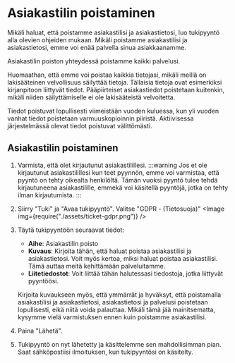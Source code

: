# Asiakastilin poistaminen

Mikäli haluat, että poistamme asiakastilisi ja asiakastietosi, luo tukipyyntö alla olevien ohjeiden mukaan. Mikäli poistamme asiakastilisi ja asiakastietosi, emme voi enää palvella sinua asiakkaanamme.

Asiakastilin poiston yhteydessä poistamme kaikki palvelusi.

Huomaathan, että emme voi poistaa kaikkia tietojasi, mikäli meillä on lakisääteinen velvollisuus säilyttää tietoja. Tällaisia tietoja ovat esimerkiksi kirjanpitoon liittyvät tiedot. Pääpiirteiset asiakastiedot poistetaan kuitenkin, mikäli niiden säilyttämiselle ei ole lakisääteistä velvoitetta.

Tiedot poistuvat lopullisesti viimeistään vuoden kuluessa, kun yli vuoden vanhat tiedot poistetaan varmuuskopioinnin piiristä. Aktiivisessa järjestelmässä olevat tiedot poistuvat välittömästi.

## Asiakastilin poistaminen

1. Varmista, että olet kirjautunut asiakastilillesi.
    :::warning
    Jos et ole kirjautunut asiakastilillesi kun teet pyynnön, emme voi varmistaa, että pyyntö on tehty oikealta henkilöltä. Tämän vuoksi pyyntö tulee tehdä kirjautuneena asiakastilille, emmekä voi käsitellä pyyntöjä, jotka on tehty ilman kirjautumista.
    :::

2. Siirry "Tuki" ja "Avaa tukipyyntö". Valitse "GDPR - (Tietosuoja)"
    <Image img={require("./assets/ticket-gdpr.png")} />

3. Täytä tukipyyntöön seuraavat tiedot:
    - **Aihe**: Asiakastilin poisto
    - **Kuvaus**: Kirjoita tähän, että haluat poistaa asiakastilisi ja asiakastietosi. Voit myös kertoa, miksi haluat poistaa asiakastilisi. Tämä auttaa meitä kehittämään palveluitamme.
    - **Liitetiedostot**: Voit liittää tähän halutessasi tiedostoja, jotka liittyvät pyyntöösi.

    Kirjoita kuvaukseen myös, että ymmärrät ja hyväksyt, että poistamalla asiakastilisi ja asiakastietosi, asiakastietosi ja palvelusi poistetaan lopullisesti, eikä niitä voida palauttaa. Mikäli tämä jää mainitsematta, kysymme vielä varmistuksen ennen kuin poistamme asiakastilisi.

4. Paina "Lähetä".

5. Tukipyyntö on nyt lähetetty ja käsittelemme sen mahdollisimman pian. Saat sähköpostiisi ilmoituksen, kun tukipyyntösi on käsitelty.
